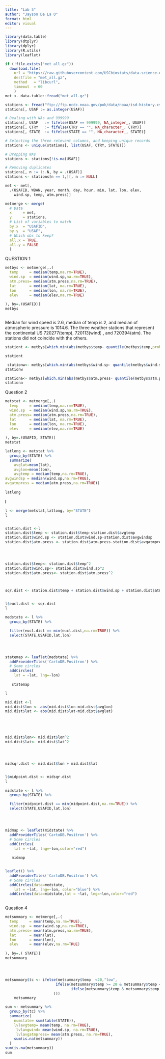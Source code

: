 ```yaml
---
title: "Lab 5"
author: "Jayson De La O"
format: html
editor: visual
---
```


```r
library(data.table)
library(dtplyr)
library(dplyr)
library(R.utils)
library(leaflet)
```

```r
if (!file.exists("met_all.gz"))
  download.file(
    url = "https://raw.githubusercontent.com/USCbiostats/data-science-data/master/02_met/met_all.gz",
    destfile = "met_all.gz",
    method   = "libcurl",
    timeout  = 60
    )
met <- data.table::fread("met_all.gz")
```

```r
stations <- fread("ftp://ftp.ncdc.noaa.gov/pub/data/noaa/isd-history.csv")
stations[, USAF := as.integer(USAF)]
```

```r

# Dealing with NAs and 999999
stations[, USAF   := fifelse(USAF == 999999, NA_integer_, USAF)]
stations[, CTRY   := fifelse(CTRY == "", NA_character_, CTRY)]
stations[, STATE  := fifelse(STATE == "", NA_character_, STATE)]
```

```r

# Selecting the three relevant columns, and keeping unique records
stations <- unique(stations[, list(USAF, CTRY, STATE)])
```

```r

# Dropping NAs
stations <- stations[!is.na(USAF)]
```

```r

# Removing duplicates
stations[, n := 1:.N, by = .(USAF)]
stations <- stations[n == 1,][, n := NULL]
```

```r
met <- met[,
  .(USAFID, WBAN, year, month, day, hour, min, lat, lon, elev,
    wind.sp, temp, atm.press)]
```

```r
metmerge <- merge(
  # Data
  x     = met,      
  y     = stations, 
  # List of variables to match
  by.x  = "USAFID",
  by.y  = "USAF", 
  # Which obs to keep?
  all.x = TRUE,      
  all.y = FALSE
  )
```

QUESTION 1

```r

metbys <- metmerge[,.(
  temp     = median(temp,na.rm=TRUE),
  wind.sp  = median(wind.sp,na.rm=TRUE),
  atm.press= median(atm.press,na.rm=TRUE),
  lat      = median(lat, na.rm=TRUE),
  lon      = median(lon, na.rm=TRUE), 
  elev     = median(elev,na.rm=TRUE)
  
), by=.(USAFID)]
metbys



```

Median for wind speed is 2.6, median of temp is 2, and median of atmospheric pressure is 1014.6. The three weather stations that represent the continental US 720277(temp), 720113(wind) , and 720394(atm). The stations did not coincide with the others.

```r
stationt <- metbys[which.min(abs(metbys$temp- quantile(metbys$temp,probs=.5,na.rm=TRUE) )) ]

stationt

 stationw<- metbys[which.min(abs(metbys$wind.sp- quantile(metbys$wind.sp,probs=.5,na.rm=TRUE) )) ]
stationw

stationa<- metbys[which.min(abs(metbys$atm.press- quantile(metbys$atm.press,probs=.5,na.rm=TRUE) )) ]
stationa
```

Question 2

```r
metstat <- metmerge[,.(
  temp     = median(temp,na.rm=TRUE),
  wind.sp  = median(wind.sp,na.rm=TRUE),
  atm.press= median(atm.press,na.rm=TRUE),
  lat      = median(lat, na.rm=TRUE),
  lon      = median(lon, na.rm=TRUE), 
  elev     = median(elev,na.rm=TRUE)
  
), by=.(USAFID, STATE)]
metstat
```

```r

latlong <- metstat %>%
  group_by(STATE) %>%
  summarize(
    avglat=mean(lat),
    avglon=mean(lon),
    avgtemp = median(temp,na.rm=TRUE),
avgwindsp = median(wind.sp,na.rm=TRUE),
avgatmpress = median(atm.press,na.rm=TRUE))
  
latlong
```

l

```r
l <- merge(metstat,latlong, by="STATE")
l


station.dist <-l
station.dist$temp <- station.dist$temp-station.dist$avgtemp
station.dist$wind.sp <- station.dist$wind.sp-station.dist$avgwindsp
station.dist$atm.press <- station.dist$atm.press-station.dist$avgatmpress




station.dist$temp<- station.dist$temp^2
station.dist$wind.sp<- station.dist$wind.sp^2
station.dist$atm.press<- station.dist$atm.press^2



sqr.dist <- station.dist$temp + station.dist$wind.sp + station.dist$atm.press


l$eucl.dist <- sqr.dist
l
 
medstate <- l %>%
  group_by(STATE) %>%

  filter(eucl.dist == min(eucl.dist,na.rm=TRUE)) %>%
  select(STATE,USAFID,lat,lon)




statemap <- leaflet(medstate) %>%
  addProviderTiles('CartoDB.Positron') %>% 
  # Some circles
  addCircles(
    lat = ~lat, lng=~lon)
                                                
   statemap


```

```r
l

mid.dist <-l
mid.dist$lon <- abs(mid.dist$lon-mid.dist$avglon)
mid.dist$lat <- abs(mid.dist$lat-mid.dist$avglat)





mid.dist$lon<- mid.dist$lon^2
mid.dist$lat<- mid.dist$lat^2




midsqr.dist <- mid.dist$lon + mid.dist$lat


l$midpoint.dist <- midsqr.dist
l
 
midstate <- l %>%
  group_by(STATE) %>%

  filter(midpoint.dist == min(midpoint.dist,na.rm=TRUE)) %>%
  select(STATE,USAFID,lat,lon)




midmap <- leaflet(midstate) %>%
  addProviderTiles('CartoDB.Positron') %>% 
  # Some circles
  addCircles(
    lat = ~lat, lng=~lon,color="red")
                                                
   midmap
   
```

```r
leaflet() %>%
  addProviderTiles('CartoDB.Positron') %>% 
  # Some circles
  addCircles(data=medstate,
    lat = ~lat, lng=~lon, color="blue") %>%
  addCircles(data=midstate,lat = ~lat, lng=~lon,color="red")
                            
```

Question 4

```r
metsummary <- metmerge[,.(
  temp     = mean(temp,na.rm=TRUE),
  wind.sp  = mean(wind.sp,na.rm=TRUE),
  atm.press= mean(atm.press,na.rm=TRUE),
  lat      = mean(lat),
  lon      = mean(lon), 
  elev     = mean(elev,na.rm=TRUE)
  
), by=.( STATE)]
metsummary




metsummary$tc <- ifelse(metsummary$temp  <20,"low",
                       ifelse(metsummary$temp >= 20 & metsummary$temp <25,"Mid",
                              ifelse(metsummary$temp & metsummary$temp >= 25,"High",NA
                      )))
    metsummary                       
```

```r
sum <- metsummary %>%
  group_by(tc) %>%
  summarize(
    numstate= sum(table(STATE)),
    lvlavgtemp= mean(temp, na.rm=TRUE),
     lvlavgwind= mean(wind.sp, na.rm=TRUE),
     lvlavgatmpress= mean(atm.press, na.rm=TRUE),
    sum(is.na(metsummary))
  )
sum(is.na(metsummary))
sum
```

